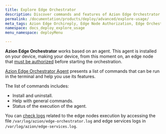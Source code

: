 ```yaml
---
title: Explore Edge Orchestrator
description: Discover commands and features of Azion Edge Orchestrator Agent, including installation, logs, and terminal commands to enhance device functioning.
permalink: /documentation/products/deploy/advanced/explore-usage/
meta_tags: Azion Edge Orchireply, Edge Node Authorization, Edge Orchestrator Agent, Install Edge Agent, Edge Node Commands, Edge Terminal Commands, Edge Node Logs, Edge Services Logs
namespace: docs_deploy_explore_usage
menu_namespace: deployMenu

---
```



**Azion Edge Orchestrator** works based on an agent. This agent is installed on your device, making your device, from this moment on, an edge node that [must be authorized](/en/documentation/products/guides/deploy/authorize-an-edge-node/) before starting the orchestration.

[Azion Edge Orchestrator Agent](/en/documentation/products/guides/deploy/install-orchestrator-agent/) presents a list of commands that can be run in the terminal and help you use its features.

The list of commands includes: 

- Install and uninstall.
- Help with general commands.
- Status of the execution of the agent.

<LinkButton link="/en/documentation/products/deploy/edge-orchestrator/edge-node/#agent-commands-and-options" label="go to edge orchestrator agent's commands reference" outlined target="_blank" />

You can [check logs](/en/documentation/products/guides/deploy/watch-logs/) related to the edge nodes execution by accessing the file `/var/log/azion/edge-orchestrator.log` and edge services logs in `/var/log/azion/edge-services.log`.


